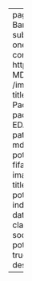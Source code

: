 ---
pagetitle: Projects | Jake Barnabe
title: Projects
subtitle: "Working on new ones everyday!"
listing:
  contents:
    - path: https://github.com/UBC-MDS/quanteda
      image: /images/quanteda_logo.png
      title: "quanteda Python Package"
      description: "A package for simplifying the EDA of time-series data!"
    - path: https://ubc-mds.github.io/fifa-potential/high-potential-fifa-prediction-report.html
      image: /images/soccer.png
      title: "Predicting high-potential FIFA players using individual performance data"
      description: "A classifier model to identify soccer players with high potential"
  type: grid
  feed: true
  fields: [image, title, description]

---